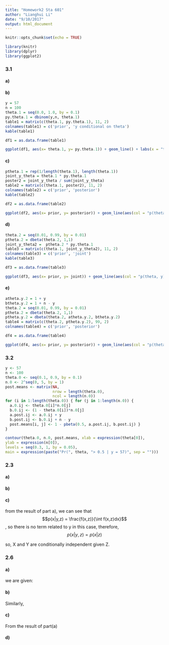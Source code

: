 ```yaml
---
title: "Homework2 Sta 601"
author: "Lianghui Li"
date: "9/10/2017"
output: html_document
---
```


```r
knitr::opts_chunk$set(echo = TRUE)

library(knitr)
library(dplyr)
library(ggplot2)

```

### 3.1

#### a)

\begin{align*}
Pr(Y_1 = y_1, ..., Y_100 = y_100 \mid \theta) &= \theta^{\sum Y_i}(1-\theta)^{100 - \sum Y_i}  \\ 
Pr(\sum Y_i = y \mid \theta) & = \binom{n}{y} \theta^{\sum Y_i}(1-\theta)^{100 - \sum Y_i}\\

\end{align*}



#### b)  
```r
y = 57
n = 100
theta.1 = seq(0.0, 1.0, by = 0.1)
py.theta.1 = dbinom(y,n, theta.1)
table1 = matrix(c(theta.1, py.theta.1), 11, 2)
colnames(table1) = c('prior', 'y conditional on theta')
kable(table1)

df1 = as.data.frame(table1)

ggplot(df1, aes(x= theta.1, y= py.theta.1)) + geom_line() + labs(x = "theta", y= "conditional prob of y")
```


#### c)  
```r
ptheta.1 = rep(1/length(theta.1), length(theta.1))
joint_y_theta = theta.1 * py.theta.1
poster2 = joint_y_theta / sum(joint_y_theta)
table2 = matrix(c(theta.1, poster2), 11, 2)
colnames(table2) = c('prior', 'posterior')
kable(table2)

df2 = as.data.frame(table2)

ggplot(df2, aes(x= prior, y= posterior)) + geom_line(aes(col = "p(theta|y)")) +geom_hline(yintercept = 1/length(theta.1), col = "blue") + labs(x = "prior", y= "posterior") + annotate("text", 0.05, 0.13, label = "p(theta)")
```

#### d)  
```r
theta.2 = seq(0.01, 0.99, by = 0.01)
ptheta.2 = dbeta(theta.2, 1,1)
joint_y_theta2 =  ptheta.2 * py.theta.1
table3 = matrix(c(theta.1, joint_y_theta2), 11, 2)
colnames(table3) = c('prior', 'joint')
kable(table3)

df3 = as.data.frame(table3)

ggplot(df3, aes(x= prior, y= joint)) + geom_line(aes(col = "p(theta, y)")) +  labs(x = "prior", y= "joint") + annotate("text", 0.05, 0.13, label = "p(theta)")
```

#### e)

```r
atheta.y.2 = 1 + y
btheta.y.2 = 1 + n - y
theta.2 = seq(0.01, 0.99, by = 0.01)
ptheta.2 = dbeta(theta.2, 1,1)
ptheta.y.2 = dbeta(theta.2, atheta.y.2, btheta.y.2)
table4 = matrix(c(theta.2, ptheta.y.2), 99, 2)
colnames(table4) = c('prior', 'posterior')

df4 = as.data.frame(table4)

ggplot(df4, aes(x= prior, y= posterior)) + geom_line(aes(col = "p(theta|y)")) +  labs(x = "prior", y= "posterior") + annotate("text", 0.05, 0.13, label = "p(theta)")
```

### 3.2

```r
y <- 57 
n <- 100
theta.0 <- seq(0.1, 0.9, by = 0.1) 
n.0 <- 2^seq(0, 5, by = 1)
post.means <- matrix(NA,
                     nrow = length(theta.0),
                     ncol = length(n.0))
for (i in 1:length(theta.0)) { for (j in 1:length(n.0)) {
  a.0.ij <- theta.0[i]*n.0[j]
  b.0.ij <- (1 - theta.0[i])*n.0[j]
  a.post.ij <- a.0.ij + y
  b.post.ij <- b.0.ij + n - y
  post.means[i, j] <- 1 - pbeta(0.5, a.post.ij, b.post.ij) }
}

contour(theta.0, n.0, post.means, xlab = expression(theta[0]),
ylab = expression(n[0]),
levels = seq(0.3, 1, by = 0.05),
main = expression(paste("Pr(", theta, "> 0.5 | y = 57)", sep = "")))
```


### 2.3

#### a)

\begin{align*}
\text{Given }p(x,y,z) &\propto f(x,z)g(y,z)h(z) \\
p(x|y,z) &= \frac{p(x,y,z)}{p(y,z)} \hspace{2cm} \text{(by conditional formula)}\\
&\propto \frac{f(x,z)g(y,z)h(z)}{\int p(x,y,z)dx}\\
&= \frac{f(x,z)g(y,z)h(z)}{g(y,z)h(z)\int f(x,z)dx}\\
&= \frac{f(x,z)}{\int f(x,z)dx}\\
& \propto f(x,z) 
\end{align*}

#### b)

\begin{align*}
p(y|x,z) &= \frac{p(x,y,z)}{p(x,z)} \hspace{2cm} \text{(by conditional formula)}\\
&\propto \frac{f(x,z)g(y,z)h(z)}{\int p(x,y,z)dx}\\
&= \frac{f(x,z)g(y,z)h(z)}{g(x,z)h(z)\int f(y,z)dx}\\
&= \frac{f(y,z)}{\int f(y,z)dx}\\
& \propto f(y,z) 
\end{align*}

#### c)

from the result of part a), we can see that $$p(x|y,z) = \frac{f(x,z)}{\int f(x,z)dx}$$, so there is no term related to y in this case, therefore, $$p(x|y,z) = p(x|z)$$

so, X and Y are conditionally independent given Z.

### 2.6

#### a)

we are given:
\begin{align*}
 a \perp b |c &\rightarrow p(a \cap b|c) = p(a|c)p(b|c) \\
p(b|c) &= p(a \cap b |c) + p(a^c \cap b |c) \\
\rightarrow p(a^c \cap b |c) & = p(b|c) - p(a \cap b |c)\\
& = p(b|c) - p(b|c)p(a|c)\\
& = p(b|c)(1-p(a|c))\\
& = p(b|c)p(a^c|c)\\

\text{Therefore, } a^c \perp b |c
\end{align*}

#### b)

Similarly,
\begin{align*}
p(a|c) &= p(a \cap b |c) + p(b^c \cap a |c) \\
\rightarrow p(b^c \cap a |c) & = p(a|c) - p(a \cap b |c)\\
& = p(a|c) - p(b|c)p(a|c)\\
& = p(a|c)(1-p(b|c))\\
& = p(a|c)p(b^c|c)\\

\text{Therefore, } a \perp b^c |c
\end{align*}

#### c)

From the result of part(a)

\begin{align*}
a^c \perp b |c &\rightarrow p(a^c \cap b|c) = p(a^c|c)p(b|c) \\
p(a^c|c) &= p(a^c \cap b |c) + p(b^c \cap a^c |c) \\
\rightarrow p(b^c \cap a^c |c) & = p(a^c|c) - p(a^c \cap b |c)\\
& = p(a^c|c) - p(b|c)p(a^c|c)\\
& = p(a^c|c)(1-p(b|c))\\
& = p(a^c|c)p(b^c|c)\\

\text{Therefore, } a^c \perp b^c |c
\end{align*}

#### d)